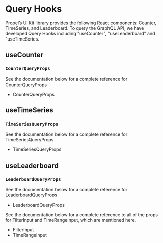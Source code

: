 


<Meta title="Customization/Query Hooks" />

# Query Hooks

Propel’s UI Kit library provides the following React components: Counter, TimeSeries, and Leaderboard. To query the GraphQL API, we have developed 
Query Hooks including "useCounter", "useLeaderboard" and "useTimeSeries.

## useCounter

<SourceCode of={useCounterQueryStories.FractionUnicode} shown />

### `CounterQueryProps`

See the documentation below for a complete reference for CounterQueryProps

- <LinkTo kind="API/CounterQueryProps" story="overview">
    CounterQueryProps
  </LinkTo>

## useTimeSeries

<SourceCode of={useTimeSeriesStories.TimeSeriesChart} shown />

### `TimeSeriesQueryProps`

See the documentation below for a complete reference for TimeSeriesQueryProps

- <LinkTo kind="API/TimeSeriesQueryProps" story="overview">
    TimeSeriesQueryProps
  </LinkTo>

## useLeaderboard

<SourceCode of={useLeaderboardStories.LeaderboardTable} shown />

### `LeaderboardQueryProps`

See the documentation below for a complete reference for LeaderboardQueryProps

- <LinkTo kind="API/LeaderboardQueryProps" story="overview">
    LeaderboardQueryProps
  </LinkTo>

See the documentation below for a complete reference to all of the props for FilterInput and TimeRangeInput, which are mentioned here.

- <LinkTo kind="API/FilterInput" story="overview">
    FilterInput
  </LinkTo>
- <LinkTo kind="API/TimeRangeInput" story="overview">
    TimeRangeInput
  </LinkTo>
